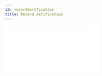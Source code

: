 ```yaml
---
id: recordVerification
title: Record verification
---
```



  <div style={{ position: "relative", paddingBottom: "56.25%", height: 0 }}>
    <iframe
      width={560}
      height={315}
      src={url}
      frameBorder={0}
      allow="accelerometer; autoplay; encrypted-media; gyroscope; picture-in-picture"
      allowFullScreen
    />
  </div>
);

This functionality allows an authorized user to verify specific details of a vital event record e.g. age, name etc. This can extend the utility of the Civil Registry for rights-based purposes:

Age verification: this functionality supports a set of defined users to verify the age of an individual by checking their details in the civil registration database. This can be used to verify the ages of individuals before a marriage ceremony takes place, thus preventing harmful child marriage practices.

## Configuration

Which users can use the age verification service.

What type of communication method you use for communication e.g. Facebook messenger, Telegram, SMS or USSD.

## User stories

As an authorised user, I want to authenticate / verify details of an individual and the vital event by checking the civil registration database, so that I can proceed with my responsibilities

As a **marriage official,** I want to be able to check the age of the bride and bridegroom, so that I can inform them whether the marriage can officially take place based on their age (18+ or not)

## Functionality

### Verify the age of an individual (currently in prototype)

Basic information about the individual is required to perform an age check. The current configuration requests the individual's first and last name, sex, district of birth and mother’s name. \*\*\*\*

Below is an example of how this functionality works

<YouTubeVideo url="https://www.youtube.com/embed/GwyVNWIopc4"></YouTubeVideo>

## **_Coming Soon_**

User is able to to verify specific details of a vital event record by querying the OpenCRVS database.
